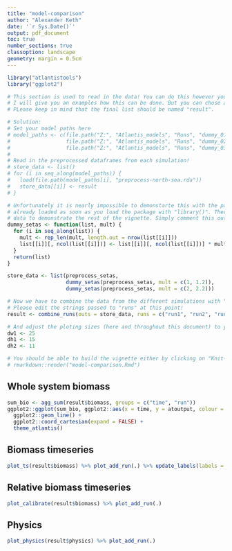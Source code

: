 ```yaml
---
title: "model-comparison"
author: "Alexander Keth"
date: '`r Sys.Date()`'
output: pdf_document
toc: true
number_sections: true
classoption: landscape
geometry: margin = 0.5cm
---
```


```r
library("atlantistools")
library("ggplot2")

# This section is used to read in the data! You can do this however you like.
# I will give you an examples how this can be done. But you can chose any other way!
# PLease keep in mind that the final list should be named "result".

# Solution:
# Set your model paths here
# model_paths <- c(file.path("Z:", "Atlantis_models", "Runs", "dummy_01_ATLANTIS_NS"),
#                  file.path("Z:", "Atlantis_models", "Runs", "dummy_02_ATLANTIS_NS"),
#                  file.path("Z:", "Atlantis_models", "Runs", "dummy_03_ATLANTIS_NS"))
#
# Read in the preprocessed dataframes from each simulation!
# store_data <- list()
# for (i in seq_along(model_paths)) {
#   load(file.path(model_paths[i], "preprocess-north-sea.rda"))
#   store_data[[i]] <- result
# }

# Unfortunately it is nearly impossible to demonstarte this with the package itself because the data is 
# already loaded as soon as you load the package with "library()". Therefore I have to create some dummy
# data to demonstrate the rest of the vignette. Simply comment this out in your final *.Rmd file.
dummy_setas <- function(list, mult) {
  for (i in seq_along(list)) {
    mult <- rep_len(mult, length.out = nrow(list[[i]]))
    list[[i]][, ncol(list[[i]])] <- list[[i]][, ncol(list[[i]])] * mult
  }
  return(list)
}

store_data <- list(preprocess_setas, 
                   dummy_setas(preprocess_setas, mult = c(1, 1.2)),
                   dummy_setas(preprocess_setas, mult = c(2, 2.2)))

# Now we have to combine the data from the different simulations with "combine_runs()".
# Please edit the strings passed to "runs" at this point!
result <- combine_runs(outs = store_data, runs = c("run1", "run2", "run3"))

# And adjust the ploting sizes (here and throughout this document) to your likings.
dw1 <- 25
dh1 <- 15
dh2 <- 11

# You should be able to build the vignette either by clicking on "Knit-PDF" or with
# rmarkdown::render("model-comparison.Rmd")
```

\newpage

## Whole system biomass
```r
sum_bio <- agg_sum(result$biomass, groups = c("time", "run"))
ggplot2::ggplot(sum_bio, ggplot2::aes(x = time, y = atoutput, colour = run)) +
  ggplot2::geom_line() +
  ggplot2::coord_cartesian(expand = FALSE) +
  theme_atlantis()
```

\newpage

## Biomass timeseries
```r
plot_ts(result$biomass) %>% plot_add_run(.) %>% update_labels(labels = list(y = "Biomass [t]"))
```

\newpage

## Relative biomass timeseries
```r
plot_calibrate(result$biomass) %>% plot_add_run(.)
```

\newpage

## Physics
```r
plot_physics(result$physics) %>% plot_add_run(.)
```













